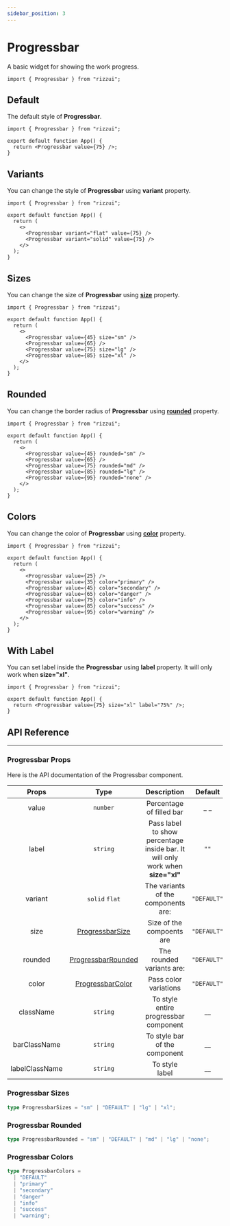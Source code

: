 ```yaml
---
sidebar_position: 3
---
```



# Progressbar

A basic widget for showing the work progress.

```tsx
import { Progressbar } from "rizzui";
```

<div className="mb-20 md:mb-28" />

## Default

The default style of **Progressbar**.

<Paper>
  <Progressbar value={75} />
</Paper>

```tsx
import { Progressbar } from "rizzui";

export default function App() {
  return <Progressbar value={75} />;
}
```

<div className="mb-16" />

## Variants

You can change the style of **Progressbar** using **variant** property.

<Paper className="gap-6">
  <Progressbar variant="flat" value={50} />
  <Progressbar variant="solid" value={90} />
</Paper>

```tsx
import { Progressbar } from "rizzui";

export default function App() {
  return (
    <>
      <Progressbar variant="flat" value={75} />
      <Progressbar variant="solid" value={75} />
    </>
  );
}
```

<div className="mb-16" />

## Sizes

You can change the size of **Progressbar** using [**size**](#progressbar-sizes) property.

<Paper className="gap-6">
  <Progressbar value={45} size="sm" />
  <Progressbar value={65} />
  <Progressbar value={75} size="lg" />
  <Progressbar value={85} size="xl" />
</Paper>

```tsx
import { Progressbar } from "rizzui";

export default function App() {
  return (
    <>
      <Progressbar value={45} size="sm" />
      <Progressbar value={65} />
      <Progressbar value={75} size="lg" />
      <Progressbar value={85} size="xl" />
    </>
  );
}
```

<div className="mb-16" />

## Rounded

You can change the border radius of **Progressbar** using [**rounded**](#progressbar-rounded) property.

<Paper className="gap-6">
  <Progressbar value={45} rounded="sm" />
  <Progressbar value={65} />
  <Progressbar value={75} rounded="md" />
  <Progressbar value={85} rounded="lg" />
  <Progressbar value={95} rounded="none" />
</Paper>

```tsx
import { Progressbar } from "rizzui";

export default function App() {
  return (
    <>
      <Progressbar value={45} rounded="sm" />
      <Progressbar value={65} />
      <Progressbar value={75} rounded="md" />
      <Progressbar value={85} rounded="lg" />
      <Progressbar value={95} rounded="none" />
    </>
  );
}
```

<div className="mb-16" />

## Colors

You can change the color of **Progressbar** using [**color**](#progressbar-colors) property.

<Paper className="gap-6">
  <Progressbar value={25} />
  <Progressbar value={35} color="primary" />
  <Progressbar value={45} color="secondary" />
  <Progressbar value={65} color="danger" />
  <Progressbar value={75} color="info" />
  <Progressbar value={85} color="success" />
  <Progressbar value={95} color="warning" />
</Paper>

```tsx
import { Progressbar } from "rizzui";

export default function App() {
  return (
    <>
      <Progressbar value={25} />
      <Progressbar value={35} color="primary" />
      <Progressbar value={45} color="secondary" />
      <Progressbar value={65} color="danger" />
      <Progressbar value={75} color="info" />
      <Progressbar value={85} color="success" />
      <Progressbar value={95} color="warning" />
    </>
  );
}
```

<div className="mb-16" />

## With Label

You can set label inside the **Progressbar** using **label** property. It will only work when **size="xl"**.

<Paper>
  <Progressbar value={75} size="xl" label="75%" />
</Paper>

```tsx
import { Progressbar } from "rizzui";

export default function App() {
  return <Progressbar value={75} size="xl" label="75%" />;
}
```

<div className="mb-20" />

## API Reference

<hr />

<div className="mb-10" />

### Progressbar Props

Here is the API documentation of the Progressbar component.

<div className="overflow-x-auto">

|     Props      |                    Type                    |                                  Description                                   |   Default   |
| :------------: | :----------------------------------------: | :----------------------------------------------------------------------------: | :---------: |
|     value      |                  `number`                  |                            Percentage of filled bar                            |    \_ \_    |
|     label      |                  `string`                  | Pass label to show percentage inside bar. It will only work when **size="xl"** |    `""`     |
|    variant     |               `solid` `flat`               |                      The variants of the components are:                       | `"DEFAULT"` |
|      size      |   [ProgressbarSize](#progressbar-sizes)    |                           Size of the compoents are                            | `"DEFAULT"` |
|    rounded     | [ProgressbarRounded](#progressbar-rounded) |                           The rounded variants are:                            | `"DEFAULT"` |
|     color      |  [ProgressbarColor](#progressbar-colors)   |                             Pass color variations                              | `"DEFAULT"` |
|   className    |                  `string`                  |                     To style entire progressbar component                      |    \_\_     |
|  barClassName  |                  `string`                  |                         To style bar of the component                          |    \_\_     |
| labelClassName |                  `string`                  |                                 To style label                                 |    \_\_     |

</div>

<div className="mb-10" />

### Progressbar Sizes

```ts
type ProgressbarSizes = "sm" | "DEFAULT" | "lg" | "xl";
```

<div className="mb-10" />

### Progressbar Rounded

```ts
type ProgressbarRounded = "sm" | "DEFAULT" | "md" | "lg" | "none";
```

<div className="mb-10" />

### Progressbar Colors

```ts
type ProgressbarColors =
  | "DEFAULT"
  | "primary"
  | "secondary"
  | "danger"
  | "info"
  | "success"
  | "warning";
```
